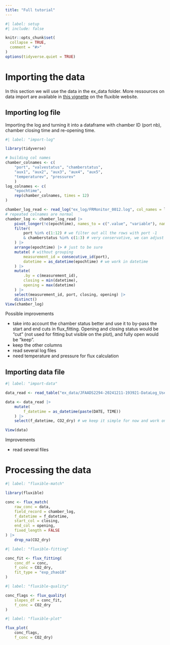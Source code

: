 ```yaml
---
title: "Full tutorial"
---
```


```r
#| label: setup
#| include: false

knitr::opts_chunk$set(
  collapse = TRUE,
  comment = "#>"
)
options(tidyverse.quiet = TRUE)
```

# Importing the data

In this section we will use the data in the ex_data folder.
More ressources on data import are available in [this vignette](https://plant-functional-trait-course.github.io/fluxible/articles/data-prep.html) on the fluxible website.


## Importing log file

Importing the log and turning it into a dataframe with chamber ID (port nb), chamber closing time and re-opening time.
```r
#| label: "import-log"

library(tidyverse)

# building col names
chamber_colnames <- c(
    "port", "valvestatus", "chamberstatus",
    "aux1", "aux2", "aux3", "aux4", "aux5",
    "temperaturev", "pressurev"
    )
log_colnames <- c(
    "epochtime",
    rep(chamber_colnames, times = 12)
)

chamber_log_read <- read_log("ex_log/FRMonitor_0012.log", col_names = log_colnames)
# repeated colnames are normal
chamber_log <- chamber_log_read |>
    pivot_longer(!c(epochtime), names_to = c(".value", "variable"), names_sep = "_") |>
    filter(
        port %in% c(1:12) # we filter out all the rows with port -1
        & chamberstatus %in% c(1:3) # very conservative, we can adjust the focus window later in flux_fitting
    ) |>
    arrange(epochtime) |> # just to be sure
    mutate( # without grouping
        measurement_id = consecutive_id(port),
        datetime = as_datetime(epochtime) # we work in datetime
    ) |>
    mutate(
        .by = c(measurement_id),
        closing = min(datetime),
        opening = max(datetime)
    ) |>
    select(measurement_id, port, closing, opening) |>
    distinct()
View(chamber_log)
```

Possible improvements

- take into account the chamber status better and  use it to by-pass the start and end cuts in flux_fitting. Opening and closing status would be "cut" (not used for fitting but visible on the plot), and fully open would be "keep".
- keep the other columns
- read several log files
- need temperature and pressure for flux calculation

## Importing data file

```r
#| label: "import-data"

data_read <- read_table("ex_data/JFAADS2294-20241211-193921-DataLog_User.dat")

data <- data_read |>
    mutate(
        f_datetime = as_datetime(paste(DATE, TIME))
    ) |>
    select(f_datetime, CO2_dry) # we keep it simple for now and work only on CO2

View(data)
```

Improvements

- read several files

# Processing the data

```r
#| label: "fluxible-match"

library(fluxible)

conc <- flux_match(
    raw_conc = data,
    field_record = chamber_log,
    f_datetime = f_datetime,
    start_col = closing,
    end_col = opening,
    fixed_length = FALSE
) |>
    drop_na(CO2_dry)

```

```r
#| label: "fluxible-fitting"

conc_fit <- flux_fitting(
    conc_df = conc,
    f_conc = CO2_dry,
    fit_type = "exp_zhao18"
)

```

```r
#| label: "fluxible-quality"

conc_flags <- flux_quality(
    slopes_df = conc_fit,
    f_conc = CO2_dry
)

```

```r
#| label: "fluxible-plot"

flux_plot(
    conc_flags,
    f_conc = CO2_dry)

```
